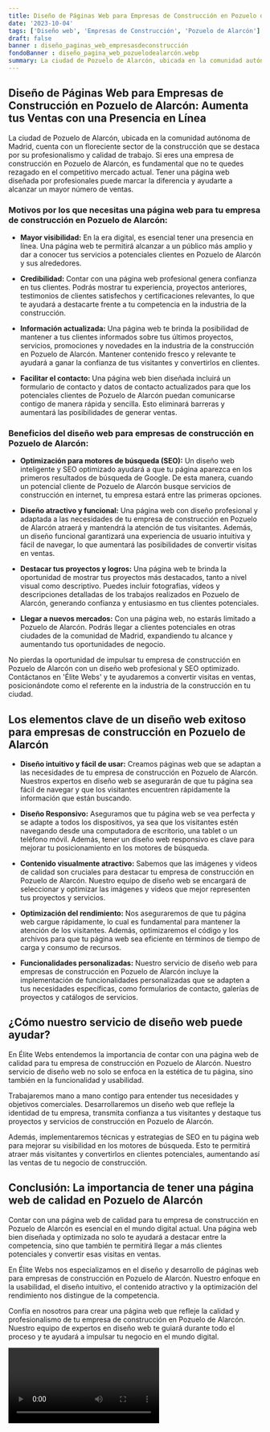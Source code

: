 ```yaml
---
title: Diseño de Páginas Web para Empresas de Construcción en Pozuelo de Alarcón
date: '2023-10-04'
tags: ['Diseño web', 'Empresas de Construcción', 'Pozuelo de Alarcón']
draft: false
banner : diseño_paginas_web_empresasdeconstrucción
fondoBanner : diseño_pagina_web_pozuelodealarcón.webp
summary: La ciudad de Pozuelo de Alarcón, ubicada en la comunidad autónoma de Madrid, cuenta con un floreciente sector de la construcción que se destaca por su profesionalismo y calidad de trabajo. Si eres una empresa de construcción en Pozuelo de Alarcón, es fundamental que no te quedes rezagado en el competitivo mercado actual. Tener una página web diseñada por profesionales puede marcar la diferencia y ayudarte a alcanzar un mayor número de ventas.
---
```


## Diseño de Páginas Web para Empresas de Construcción en Pozuelo de Alarcón: Aumenta tus Ventas con una Presencia en Línea

La ciudad de Pozuelo de Alarcón, ubicada en la comunidad autónoma de Madrid, cuenta con un floreciente sector de la construcción que se destaca por su profesionalismo y calidad de trabajo. Si eres una empresa de construcción en Pozuelo de Alarcón, es fundamental que no te quedes rezagado en el competitivo mercado actual. Tener una página web diseñada por profesionales puede marcar la diferencia y ayudarte a alcanzar un mayor número de ventas.

### Motivos por los que necesitas una página web para tu empresa de construcción en Pozuelo de Alarcón:

- **Mayor visibilidad:** En la era digital, es esencial tener una presencia en línea. Una página web te permitirá alcanzar a un público más amplio y dar a conocer tus servicios a potenciales clientes en Pozuelo de Alarcón y sus alrededores.

- **Credibilidad:** Contar con una página web profesional genera confianza en tus clientes. Podrás mostrar tu experiencia, proyectos anteriores, testimonios de clientes satisfechos y certificaciones relevantes, lo que te ayudará a destacarte frente a tu competencia en la industria de la construcción.

- **Información actualizada:** Una página web te brinda la posibilidad de mantener a tus clientes informados sobre tus últimos proyectos, servicios, promociones y novedades en la industria de la construcción en Pozuelo de Alarcón. Mantener contenido fresco y relevante te ayudará a ganar la confianza de tus visitantes y convertirlos en clientes.

- **Facilitar el contacto:** Una página web bien diseñada incluirá un formulario de contacto y datos de contacto actualizados para que los potenciales clientes de Pozuelo de Alarcón puedan comunicarse contigo de manera rápida y sencilla. Esto eliminará barreras y aumentará las posibilidades de generar ventas.

### Beneficios del diseño web para empresas de construcción en Pozuelo de Alarcón:

- **Optimización para motores de búsqueda (SEO):** Un diseño web inteligente y SEO optimizado ayudará a que tu página aparezca en los primeros resultados de búsqueda de Google. De esta manera, cuando un potencial cliente de Pozuelo de Alarcón busque servicios de construcción en internet, tu empresa estará entre las primeras opciones.

- **Diseño atractivo y funcional:** Una página web con diseño profesional y adaptada a las necesidades de tu empresa de construcción en Pozuelo de Alarcón atraerá y mantendrá la atención de tus visitantes. Además, un diseño funcional garantizará una experiencia de usuario intuitiva y fácil de navegar, lo que aumentará las posibilidades de convertir visitas en ventas.

- **Destacar tus proyectos y logros:** Una página web te brinda la oportunidad de mostrar tus proyectos más destacados, tanto a nivel visual como descriptivo. Puedes incluir fotografías, vídeos y descripciones detalladas de los trabajos realizados en Pozuelo de Alarcón, generando confianza y entusiasmo en tus clientes potenciales.

- **Llegar a nuevos mercados:** Con una página web, no estarás limitado a Pozuelo de Alarcón. Podrás llegar a clientes potenciales en otras ciudades de la comunidad de Madrid, expandiendo tu alcance y aumentando tus oportunidades de negocio.

No pierdas la oportunidad de impulsar tu empresa de construcción en Pozuelo de Alarcón con un diseño web profesional y SEO optimizado. Contáctanos en 'Élite Webs' y te ayudaremos a convertir visitas en ventas, posicionándote como el referente en la industria de la construcción en tu ciudad.

<GifSeo />

<Cta />

## Los elementos clave de un diseño web exitoso para empresas de construcción en Pozuelo de Alarcón

- **Diseño intuitivo y fácil de usar:** Creamos páginas web que se adaptan a las necesidades de tu empresa de construcción en Pozuelo de Alarcón. Nuestros expertos en diseño web se asegurarán de que tu página sea fácil de navegar y que los visitantes encuentren rápidamente la información que están buscando.

- **Diseño Responsivo:** Aseguramos que tu página web se vea perfecta y se adapte a todos los dispositivos, ya sea que los visitantes estén navegando desde una computadora de escritorio, una tablet o un teléfono móvil. Además, tener un diseño web responsivo es clave para mejorar tu posicionamiento en los motores de búsqueda.

- **Contenido visualmente atractivo:** Sabemos que las imágenes y videos de calidad son cruciales para destacar tu empresa de construcción en Pozuelo de Alarcón. Nuestro equipo de diseño web se encargará de seleccionar y optimizar las imágenes y videos que mejor representen tus proyectos y servicios.

- **Optimización del rendimiento:** Nos aseguraremos de que tu página web cargue rápidamente, lo cual es fundamental para mantener la atención de los visitantes. Además, optimizaremos el código y los archivos para que tu página web sea eficiente en términos de tiempo de carga y consumo de recursos.

- **Funcionalidades personalizadas:** Nuestro servicio de diseño web para empresas de construcción en Pozuelo de Alarcón incluye la implementación de funcionalidades personalizadas que se adapten a tus necesidades específicas, como formularios de contacto, galerías de proyectos y catálogos de servicios.

## ¿Cómo nuestro servicio de diseño web puede ayudar?

En Élite Webs entendemos la importancia de contar con una página web de calidad para tu empresa de construcción en Pozuelo de Alarcón. Nuestro servicio de diseño web no solo se enfoca en la estética de tu página, sino también en la funcionalidad y usabilidad.

Trabajaremos mano a mano contigo para entender tus necesidades y objetivos comerciales. Desarrollaremos un diseño web que refleje la identidad de tu empresa, transmita confianza a tus visitantes y destaque tus proyectos y servicios de construcción en Pozuelo de Alarcón.

Además, implementaremos técnicas y estrategias de SEO en tu página web para mejorar su visibilidad en los motores de búsqueda. Esto te permitirá atraer más visitantes y convertirlos en clientes potenciales, aumentando así las ventas de tu negocio de construcción.

## Conclusión: La importancia de tener una página web de calidad en Pozuelo de Alarcón

Contar con una página web de calidad para tu empresa de construcción en Pozuelo de Alarcón es esencial en el mundo digital actual. Una página web bien diseñada y optimizada no solo te ayudará a destacar entre la competencia, sino que también te permitirá llegar a más clientes potenciales y convertir esas visitas en ventas.

En Élite Webs nos especializamos en el diseño y desarrollo de páginas web para empresas de construcción en Pozuelo de Alarcón. Nuestro enfoque en la usabilidad, el diseño intuitivo, el contenido atractivo y la optimización del rendimiento nos distingue de la competencia.

Confía en nosotros para crear una página web que refleje la calidad y profesionalismo de tu empresa de construcción en Pozuelo de Alarcón. Nuestro equipo de expertos en diseño web te guiará durante todo el proceso y te ayudará a impulsar tu negocio en el mundo digital.

<Video />

<CtaBot job='Empresas de Construcción' city='Pozuelo de Alarcón'/>

<Gmaps query='Pozuelo de Alarcón+españa+maps' />